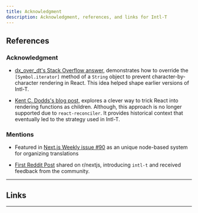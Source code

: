 ```yaml
---
title: Acknowledgment
description: Acknowledgment, references, and links for Intl-T
---
```


## References

### Acknowledgment

- [dx_over_dt's Stack Overflow answer,](https://stackoverflow.com/a/64418639/29393046) demonstrates how to override the `[Symbol.iterator]` method of a `String` object to prevent character-by-character rendering in React. This idea helped shape earlier versions of Intl-T.

- [Kent C. Dodds's blog post,](https://kentcdodds.com/blog/rendering-a-function-with-react) explores a clever way to trick React into rendering functions as children. Although, this approach is no longer supported due to `react-reconciler`. It provides historical context that eventually led to the strategy used in Intl-T.

### Mentions

- Featured in [Next.js Weekly issue #90](https://nextjsweekly.com/issues/90) as an unique node-based system for organizing translations

- [First Reddit Post](https://www.reddit.com/r/nextjs/comments/1l6x8wg/i_develop_a_fullytyped_objectbased_i18n) shared on r/nextjs, introducing `intl-t` and received feedback from the community.

---

## Links

<Cards>
  <Card title="GitHub" href="https://github.com/nivandres/intl-t" />
  <Card title="NPM" href="https://www.npmjs.com/package/intl-t" />
  <Card title="Discord" href="https://discord.gg/5EbCXKpdyw" />
  <Card title="Web" href="https://intl-t.dev/" />
</Cards>

---
